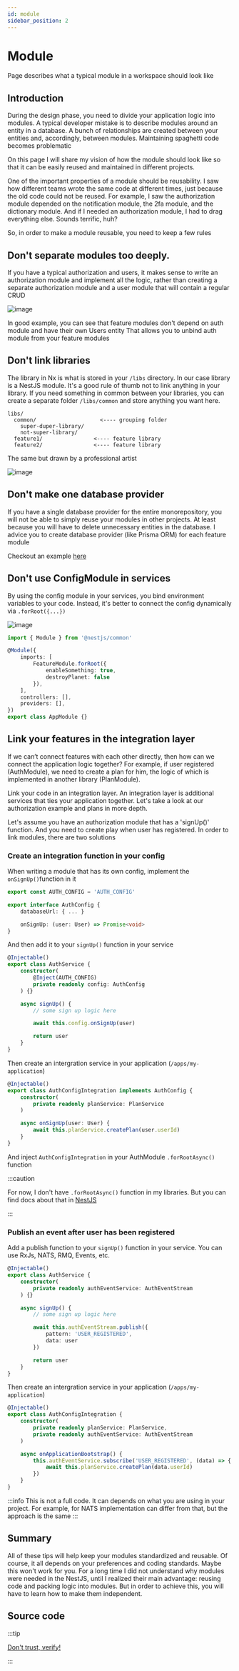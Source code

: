 ```yaml
---
id: module
sidebar_position: 2
---
```


# Module

Page describes what a typical module in a workspace should look like

## Introduction

During the design phase, you need to divide your application logic into modules. 
A typical developer mistake is to describe modules around an entity in a database. 
A bunch of relationships are created between your entities and, accordingly, between modules.
Maintaining spaghetti code becomes problematic


On this page I will share my vision of how the module should look like so that 
it can be easily reused and maintained in different projects.

One of the important properties of a module should be reusability. 
I saw how different teams wrote the same code at different times, 
just because the old code could not be reused. For example, I saw the authorization module depended 
on the notification module, the 2fa module, and the dictionary module. 
And if I needed an authorization module, I had to drag everything else. Sounds terrific, huh?

So, in order to make a module reusable, you need to keep a few rules

## Don't separate modules too deeply. 

If you have a typical authorization and users, it makes sense to 
write an authorization module and implement all the logic, 
rather than creating a separate authorization module 
and a user module that will contain a regular CRUD

![image](./img/module-1.png)

In good example, you can see that feature modules don't depend on auth module and have their own Users entity
That allows you to unbind auth module from your feature modules

## Don't link libraries

The library in Nx is what is stored in your `/libs` directory. In our case library is a NestJS module.
It's a good rule of thumb not to link anything in your library.
If you need something in common between your libraries, you can create a separate folder `/libs/common`
and store anything you want here.

```
libs/
  common/                    <---- grouping folder
    super-duper-library/
    not-super-library/
  feature1/                <---- feature library
  feature2/                <---- feature library
```

The same but drawn by a professional artist

![image](./img/module-2.png)


## Don't make one database provider

If you have a single database provider for the entire monorepository, 
you will not be able to simply reuse your modules in other projects. 
At least because you will have to delete unnecessary entities in the database.
I advice you to create database provider (like Prisma ORM) for each feature module

Checkout an example [here](https://github.com/temarusanov/workspace/tree/main/libs/sample/src)

## Don't use ConfigModule in services

By using the config module in your services, you bind environment variables to your code. 
Instead, it's better to connect the config dynamically via `.forRoot({...})`

![image](./img/module-3.png)

```ts title="app.module.ts"
import { Module } from '@nestjs/common'

@Module({
    imports: [
        FeatureModule.forRoot({
            enableSomething: true,
            destroyPlanet: false
        }),
    ],
    controllers: [],
    providers: [],
})
export class AppModule {}
```

## Link your features in the integration layer

If we can’t connect features with each other directly, 
then how can we connect the application logic together? For example, if user registered (AuthModule), 
we need to create a plan for him, the logic of which is implemented in another library (PlanModule).

Link your code in an integration layer. 
An integration layer is additional services that ties your application together.
Let's take a look at our authorization example and plans in more depth.

Let's assume you have an authorization module that has a 'signUp()' function. 
And you need to create play when user has registered.
In order to link modules, there are two solutions

### Create an integration function in your config

When writing a module that has its own config, implement the `onSignUp()`function in it 

```ts title="libs/auth/src/lib/configs/module.config.ts"
export const AUTH_CONFIG = 'AUTH_CONFIG'

export interface AuthConfig {
    databaseUrl: { ... }

    onSignUp: (user: User) => Promise<void>
}
```

And then add it to your `signUp()` function in your service

```ts title="libs/auth/src/lib/services/auth.service.ts"
@Injectable()
export class AuthService {
    constructor(
        @Inject(AUTH_CONFIG)
        private readonly config: AuthConfig
    ) {}

    async signUp() {
        // some sign up logic here

        await this.config.onSignUp(user)

        return user
    }
}
```

Then create an intergration service in your application (`/apps/my-application`)

```ts title="apps/my-application/src/lib/integrations/auth.integration.ts"
@Injectable()
export class AuthConfigIntegration implements AuthConfig {
    constructor(
        private readonly planService: PlanService
    )

    async onSignUp(user: User) {
        await this.planService.createPlan(user.userId)
    }
}
```

And inject `AuthConfigIntegration` in your AuthModule `.forRootAsync()` function

:::caution

For now, I don't have `.forRootAsync()` function in my libraries. But you can find docs about that in 
[NestJS](https://docs.nestjs.com/fundamentals/dynamic-modules)

:::

### Publish an event after user has been registered

Add a publish function to your `signUp()` function in your service.
You can use RxJs, NATS, RMQ, Events, etc.

```ts title="libs/auth/src/lib/services/auth.service.ts"
@Injectable()
export class AuthService {
    constructor(
        private readonly authEventService: AuthEventStream
    ) {}

    async signUp() {
        // some sign up logic here

        await this.authEventStream.publish({
            pattern: 'USER_REGISTERED',
            data: user
        })

        return user
    }
}
```

Then create an intergration service in your application (`/apps/my-application`)

```ts title="apps/my-application/src/lib/integrations/auth.integration.ts"
@Injectable()
export class AuthConfigIntegration {
    constructor(
        private readonly planService: PlanService,
        private readonly authEventService: AuthEventStream
    )

    async onApplicationBootstrap() {
        this.authEventService.subscribe('USER_REGISTERED', (data) => {
            await this.planService.createPlan(data.userId)
        })
    }
}
```

:::info
This is not a full code. It can depends on what you are using in your project. For example, for NATS
implementation can differ from that, but the approach is the same
:::

## Summary

All of these tips will help keep your modules standardized and reusable. 
Of course, it all depends on your preferences and coding standards. 
Maybe this won't work for you. For a long time I did not understand 
why modules were needed in the NestJS, 
until I realized their main advantage: reusing code and packing logic into modules. 
But in order to achieve this, you will have to learn how to make them independent.

## Source code

:::tip

[Don't trust, verify!](https://github.com/temarusanov/nx/tree/main/libs/sample)

:::

  
